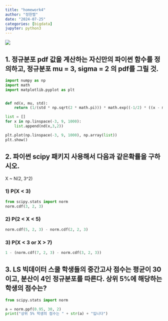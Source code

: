 ```yaml
---
title: "homework4"
author: "정한렬"
date: "2024-07-25"
categories: [bigdata]
jupyter: python3
---
```


![](youn22.gif)      


## 1. 정규분포 pdf 값을 계산하는 자신만의 파이썬 함수를 정의하고, 정규분포 mu = 3, sigma = 2 의 pdf를 그릴 것.



```python
import numpy as np
import math
import matplotlib.pyplot as plt


def nd(x, mu, std):
    return (1/(std * np.sqrt(2 * math.pi))) * math.exp((-1/2) * ((x - mu)/std)**2) 

list = []
for x in np.linspace(-3, 9, 1000):
    list.append(nd(x,3,2))

plt.plot(np.linspace(-3, 9, 1000), np.array(list))
plt.show()
```


## 2. 파이썬 scipy 패키지 사용해서 다음과 같은확률을 구하시오.

X ~ N(2, 3^2)

### 1) P(X < 3)

```python
from scipy.stats import norm
norm.cdf(3, 2, 3)
```


### 2) P(2 < X < 5)

```python
norm.cdf(5, 2, 3) - norm.cdf(2, 2, 3)
```


### 3) P(X < 3 or X > 7)

```python
1 - (norm.cdf(7, 2, 3) - norm.cdf(3, 2, 3))
```


## 3. LS 빅데이터 스쿨 학생들의 중간고사 점수는 평균이 30이고, 분산이 4인 정규분포를 따른다. 상위 5%에 해당하는 학생의 점수는?
```python
from scipy.stats import norm

a = norm.ppf(0.95, 30, 2)
print("상위 5% 학생의 점수는 " + str(a) + "입니다")
```
